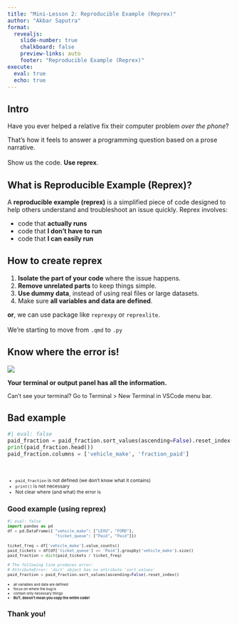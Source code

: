 ```yaml
---
title: "Mini-Lesson 2: Reproducible Example (Reprex)"
author: "Akbar Saputra"
format:
  revealjs:
    slide-number: true
    chalkboard: false 
    preview-links: auto
    footer: "Reproducible Example (Reprex)"
execute:
  eval: true
  echo: true
---
```


## Intro

Have you ever helped a relative fix their computer problem *over the phone*?

That’s how it feels to answer a programming question based on a prose narrative.
\
\
Show us the code. **Use reprex**.

## What is Reproducible Example (Reprex)?

A **reproducible example (reprex)** is a simplified piece of code designed to help others understand and troubleshoot an issue quickly. Reprex involves:

- code that **actually runs**
- code that **I don’t have to run**
- code that **I can easily run**

## How to create reprex

1. **Isolate the part of your code** where the issue happens.
2. **Remove unrelated parts** to keep things simple.
3. **Use dummy data**, instead of using real files or large datasets.
4. Make sure **all variables and data are defined**.

**or**, we can use package like `reprexpy` or `reprexlite`.
\
\
We're starting to move from `.qmd` to `.py`

## Know where the error is!

![](img/error.png)

**Your terminal or output panel has all the information.**

<span style="font-size: 90%">
Can't see your terminal? Go to Terminal > New Terminal in VSCode menu bar.
</span>

## Bad example

```python
#| eval: false
paid_fraction = paid_fraction.sort_values(ascending=False).reset_index()
print(paid_fraction.head())
paid_fraction.columns = ['vehicle_make', 'fraction_paid']
```
\

<span style="font-size: 75%">
<ul>
<li> <code>paid_fraction</code> is not defined (we don't know what it contains) </li>
<li> <code>print()</code> is not necessary </li>
<li> Not clear where (and what) the error is </li>
</ul>
</span>

## Good example (using reprex)

```python
#| eval: false
import pandas as pd
df = pd.DataFrame({ "vehicle_make": ["LEXU", "FORD"],
                    "ticket_queue": ["Paid", "Paid"]})

ticket_freq = df['vehicle_make'].value_counts()
paid_tickets = df[df['ticket_queue'] == 'Paid'].groupby('vehicle_make').size()
paid_fraction = dict(paid_tickets / ticket_freq)

# The following line produces error:
# AttributeError: 'dict' object has no attribute 'sort_values'
paid_fraction = paid_fraction.sort_values(ascending=False).reset_index()
```

<span style="font-size: 75%">
<ul>
<li> all variables and data are defined </li>
<li> focus on where the bug is </li>
<li> contain only necessary things </li>
<li> <strong>BUT, doesn't mean you copy the entire code!</strong></li>
</ul>
</span>

# Thank you!

<!--  Alternative YAML
---
  revealjs:
    slide-number: true
    chalkboard: false 
    preview-links: auto
    footer: "VSCode, Quarto, and Jupyter Workshop"
  html:
    toc: true
    number-sections: true
    html-math-method: katex
  beamer:
    theme: Madrid
    colortheme: dolphin
    fonttheme: structurebold
    navigation: horizontal
    section-titles: true
  pdf:
    documentclass: article
    papersize: letter
    toc: true
    number-sections: true
    colorlinks: true
--- -->